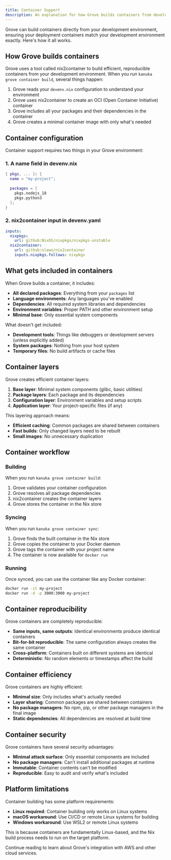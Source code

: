 ```yaml
---
title: Container Support
description: An explanation for how Grove builds containers from development environments.
---
```


Grove can build containers directly from your development environment, ensuring your deployment containers match your development environment exactly. Here's how it all works.

## How Grove builds containers

Grove uses a tool called nix2container to build efficient, reproducible containers from your development environment. When you run `kanuka grove container build`, several things happen:


<Steps>

1. Grove reads your `devenv.nix` configuration to understand your environment
2. Grove uses nix2container to create an OCI (Open Container Initiative) container
3. Grove includes all your packages and their dependencies in the container
4. Grove creates a minimal container image with only what's needed

</Steps>

## Container configuration

Container support requires two things in your Grove environment:

### 1. A name field in devenv.nix
```nix
{ pkgs, ... }: {
  name = "my-project";
  
  packages = [
    pkgs.nodejs_18
    pkgs.python3
  ];
}
```

### 2. nix2container input in devenv.yaml
```yaml
inputs:
  nixpkgs:
    url: github:NixOS/nixpkgs/nixpkgs-unstable
  nix2container:
    url: github:nlewo/nix2container
    inputs.nixpkgs.follows: nixpkgs
```

## What gets included in containers

When Grove builds a container, it includes:

- **All declared packages**: Everything from your `packages` list
- **Language environments**: Any languages you've enabled
- **Dependencies**: All required system libraries and dependencies
- **Environment variables**: Proper PATH and other environment setup
- **Minimal base**: Only essential system components

What doesn't get included:
- **Development tools**: Things like debuggers or development servers (unless explicitly added)
- **System packages**: Nothing from your host system
- **Temporary files**: No build artifacts or cache files

## Container layers

Grove creates efficient container layers:

1. **Base layer**: Minimal system components (glibc, basic utilities)
2. **Package layers**: Each package and its dependencies
3. **Configuration layer**: Environment variables and setup scripts
4. **Application layer**: Your project-specific files (if any)

This layering approach means:
- **Efficient caching**: Common packages are shared between containers
- **Fast builds**: Only changed layers need to be rebuilt
- **Small images**: No unnecessary duplication

## Container workflow

### Building
When you run `kanuka grove container build`:

<Steps>

1. Grove validates your container configuration
2. Grove resolves all package dependencies
3. nix2container creates the container layers
4. Grove stores the container in the Nix store

</Steps>

### Syncing
When you run `kanuka grove container sync`:

<Steps>

1. Grove finds the built container in the Nix store
2. Grove copies the container to your Docker daemon
3. Grove tags the container with your project name
4. The container is now available for `docker run`

</Steps>

### Running
Once synced, you can use the container like any Docker container:

```bash
docker run -it my-project
docker run -d -p 3000:3000 my-project
```

## Container reproducibility

Grove containers are completely reproducible:

- **Same inputs, same outputs**: Identical environments produce identical containers
- **Bit-for-bit reproducible**: The same configuration always creates the same container
- **Cross-platform**: Containers built on different systems are identical
- **Deterministic**: No random elements or timestamps affect the build

## Container efficiency

Grove containers are highly efficient:

- **Minimal size**: Only includes what's actually needed
- **Layer sharing**: Common packages are shared between containers
- **No package managers**: No npm, pip, or other package managers in the final image
- **Static dependencies**: All dependencies are resolved at build time

## Container security

Grove containers have several security advantages:

- **Minimal attack surface**: Only essential components are included
- **No package managers**: Can't install additional packages at runtime
- **Immutable**: Container contents can't be modified
- **Reproducible**: Easy to audit and verify what's included

## Platform limitations

Container building has some platform requirements:

- **Linux required**: Container building only works on Linux systems
- **macOS workaround**: Use CI/CD or remote Linux systems for building
- **Windows workaround**: Use WSL2 or remote Linux systems

This is because containers are fundamentally Linux-based, and the Nix build process needs to run on the target platform.

Continue reading to learn about Grove's integration with AWS and other cloud services.